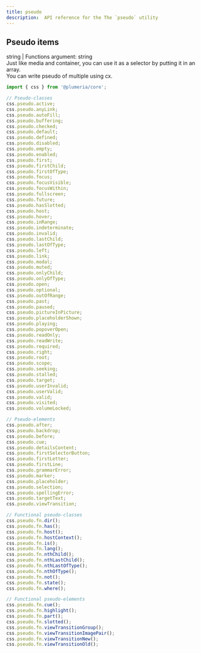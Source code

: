 ```yaml
---
title: pseudo
description:  API reference for the The `pseudo` utility
---
```


## Pseudo items

string | Functions argument: string  
Just like media and container, you can use it as a selector by putting it in an array.  
You can write pseudo of multiple using cx.

```ts title="TypeScript"
import { css } from '@plumeria/core';

// Pseudo-classes
css.pseudo.active;
css.pseudo.anyLink;
css.pseudo.autoFill;
css.pseudo.buffering;
css.pseudo.checked;
css.pseudo.default;
css.pseudo.defined;
css.pseudo.disabled;
css.pseudo.empty;
css.pseudo.enabled;
css.pseudo.first;
css.pseudo.firstChild;
css.pseudo.firstOfType;
css.pseudo.focus;
css.pseudo.focusVisible;
css.pseudo.focusWithin;
css.pseudo.fullscreen;
css.pseudo.future;
css.pseudo.hasSlotted;
css.pseudo.host;
css.pseudo.hover;
css.pseudo.inRange;
css.pseudo.indeterminate;
css.pseudo.invalid;
css.pseudo.lastChild;
css.pseudo.lastOfType;
css.pseudo.left;
css.pseudo.link;
css.pseudo.modal;
css.pseudo.muted;
css.pseudo.onlyChild;
css.pseudo.onlyOfType;
css.pseudo.open;
css.pseudo.optional;
css.pseudo.outOfRange;
css.pseudo.past;
css.pseudo.paused;
css.pseudo.pictureInPicture;
css.pseudo.placeholderShown;
css.pseudo.playing;
css.pseudo.popoverOpen;
css.pseudo.readOnly;
css.pseudo.readWrite;
css.pseudo.required;
css.pseudo.right;
css.pseudo.root;
css.pseudo.scope;
css.pseudo.seeking;
css.pseudo.stalled;
css.pseudo.target;
css.pseudo.userInvalid;
css.pseudo.userValid;
css.pseudo.valid;
css.pseudo.visited;
css.pseudo.volumeLocked;

// Pseudo-elements
css.pseudo.after;
css.pseudo.backdrop;
css.pseudo.before;
css.pseudo.cue;
css.pseudo.detailsContent;
css.pseudo.firstSelectorButton;
css.pseudo.firstLetter;
css.pseudo.firstLine;
css.pseudo.grammarError;
css.pseudo.marker;
css.pseudo.placeholder;
css.pseudo.selection;
css.pseudo.spellingError;
css.pseudo.targetText;
css.pseudo.viewTransition;

// Functional pseudo-classes
css.pseudo.fn.dir();
css.pseudo.fn.has();
css.pseudo.fn.host();
css.pseudo.fn.hostContext();
css.pseudo.fn.is();
css.pseudo.fn.lang();
css.pseudo.fn.nthChild();
css.pseudo.fn.nthLastChild();
css.pseudo.fn.nthLastOfType();
css.pseudo.fn.nthOfType();
css.pseudo.fn.not();
css.pseudo.fn.state();
css.pseudo.fn.where();

// Functional pseudo-elements
css.pseudo.fn.cue();
css.pseudo.fn.highlight();
css.pseudo.fn.part();
css.pseudo.fn.slotted();
css.pseudo.fn.viewTransitionGroup();
css.pseudo.fn.viewTransitionImagePair();
css.pseudo.fn.viewTransitionNew();
css.pseudo.fn.viewTransitionOld();
```
<Cards>
  <Card title="See more about @plumeria/collection package" href="/docs/reference/collection" />
</Cards>